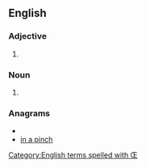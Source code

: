 ==English==

===Adjective===
{{en-adj|-}}

# {{rfquote-sense}} {{archaic spelling of|[[Phoenician#Adjective|Phoenician]]}}

===Noun===
{{en-noun}}

# {{rfquote-sense}} {{archaic spelling of|[[Phoenician#Noun|Phoenician]]}}

===Anagrams===
* {{alphagram|achiinnp}}
* [[in a pinch#English|in a pinch]]

[[Category:English terms spelled with Œ]]